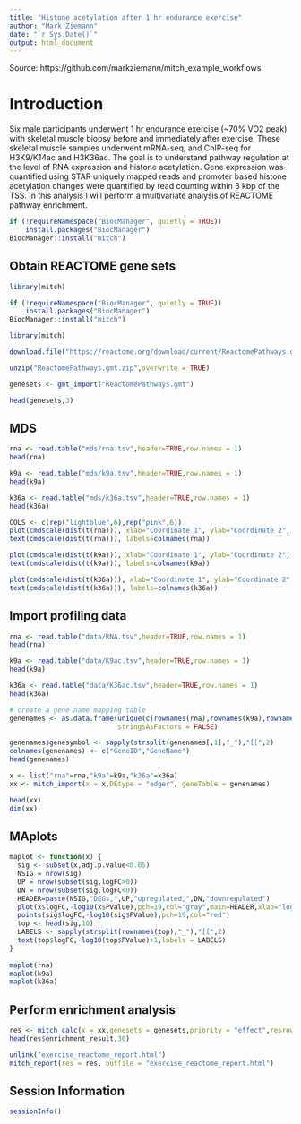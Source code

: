 ```yaml
---
title: "Histone acetylation after 1 hr endurance exercise"
author: "Mark Ziemann"
date: "`r Sys.Date()`"
output: html_document
---
```


Source: https://github.com/markziemann/mitch_example_workflows

# Introduction

Six male participants underwent 1 hr endurance exercise (~70% VO2 peak) with skeletal muscle biopsy before and immediately after exercise.
These skeletal muscle samples underwent mRNA-seq, and ChIP-seq for H3K9/K14ac and H3K36ac. 
The goal is to understand pathway regulation at the level of RNA expression and histone acetylation.
Gene expression was quantified using STAR uniquely mapped reads and promoter based histone acetylation changes were quantified by read counting within 3 kbp of the TSS.
In this analysis I will perform a multivariate analysis of REACTOME pathway enrichment.

```r

if (!requireNamespace("BiocManager", quietly = TRUE))
    install.packages("BiocManager")
BiocManager::install("mitch")

```

## Obtain REACTOME gene sets

```r

library(mitch)

if (!requireNamespace("BiocManager", quietly = TRUE))
    install.packages("BiocManager")
BiocManager::install("mitch")

library(mitch)

download.file("https://reactome.org/download/current/ReactomePathways.gmt.zip", destfile="ReactomePathways.gmt.zip")

unzip("ReactomePathways.gmt.zip",overwrite = TRUE)

genesets <- gmt_import("ReactomePathways.gmt")

head(genesets,3)
```

## MDS

```r

rna <- read.table("mds/rna.tsv",header=TRUE,row.names = 1)
head(rna)

k9a <- read.table("mds/k9a.tsv",header=TRUE,row.names = 1)
head(k9a)

k36a <- read.table("mds/k36a.tsv",header=TRUE,row.names = 1)
head(k36a)

COLS <- c(rep("lightblue",6),rep("pink",6))
plot(cmdscale(dist(t(rna))), xlab="Coordinate 1", ylab="Coordinate 2", pch=19,cex=2,col=COLS)
text(cmdscale(dist(t(rna))), labels=colnames(rna)) 

plot(cmdscale(dist(t(k9a))), xlab="Coordinate 1", ylab="Coordinate 2", pch=19,cex=2,col=COLS)
text(cmdscale(dist(t(k9a))), labels=colnames(k9a)) 

plot(cmdscale(dist(t(k36a))), xlab="Coordinate 1", ylab="Coordinate 2", pch=19,cex=2,col=COLS)
text(cmdscale(dist(t(k36a))), labels=colnames(k36a)) 

```


## Import profiling data

```r

rna <- read.table("data/RNA.tsv",header=TRUE,row.names = 1)
head(rna)

k9a <- read.table("data/K9ac.tsv",header=TRUE,row.names = 1)
head(k9a)

k36a <- read.table("data/K36ac.tsv",header=TRUE,row.names = 1)
head(k36a)

# create a gene name mapping table
genenames <- as.data.frame(unique(c(rownames(rna),rownames(k9a),rownames(k36a))),
                           stringsAsFactors = FALSE)

genenames$genesymbol <- sapply(strsplit(genenames[,1],"_"),"[[",2)
colnames(genenames) <- c("GeneID","GeneName")
head(genenames)

x <- list("rna"=rna,"k9a"=k9a,"k36a"=k36a)
xx <- mitch_import(x = x,DEtype = "edger", geneTable = genenames)

head(xx)
dim(xx)
```


## MAplots

```r

maplot <- function(x) {
  sig <- subset(x,adj.p.value<0.05)
  NSIG = nrow(sig)
  UP = nrow(subset(sig,logFC>0))
  DN = nrow(subset(sig,logFC<0))
  HEADER=paste(NSIG,"DEGs,",UP,"upregulated,",DN,"downregulated")
  plot(x$logFC,-log10(x$PValue),pch=19,col="gray",main=HEADER,xlab="logFC",ylab="-log10(p)")
  points(sig$logFC,-log10(sig$PValue),pch=19,col="red")
  top <- head(sig,10)
  LABELS <- sapply(strsplit(rownames(top),"_"),"[[",2)
  text(top$logFC,-log10(top$PValue)+1,labels = LABELS)
}
  
maplot(rna)
maplot(k9a)
maplot(k36a)

```

## Perform enrichment analysis

```r

res <- mitch_calc(x = xx,genesets = genesets,priority = "effect",resrows = 10)
head(res$enrichment_result,30)

unlink("exercise_reactome_report.html")
mitch_report(res = res, outfile = "exercise_reactome_report.html")

```

## Session Information

```r

sessionInfo()

```

